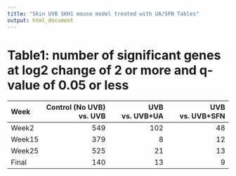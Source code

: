 ```yaml
---
title: "Skin UVB SKH1 mouse model treated with UA/SFN Tables"
output: html_document
---
```


# Table1: number of significant genes at log2 change of 2 or more and q-value of 0.05 or less
|Week   | Control (No UVB) vs. UVB| UVB vs. UVB+UA| UVB vs. UVB+SFN|
|:------|------------------------:|--------------:|---------------:|
|Week2  |                      549|            102|              48|
|Week15 |                      379|              8|              12|
|Week25 |                      525|             21|              13|
|Final  |                      140|             13|               9|